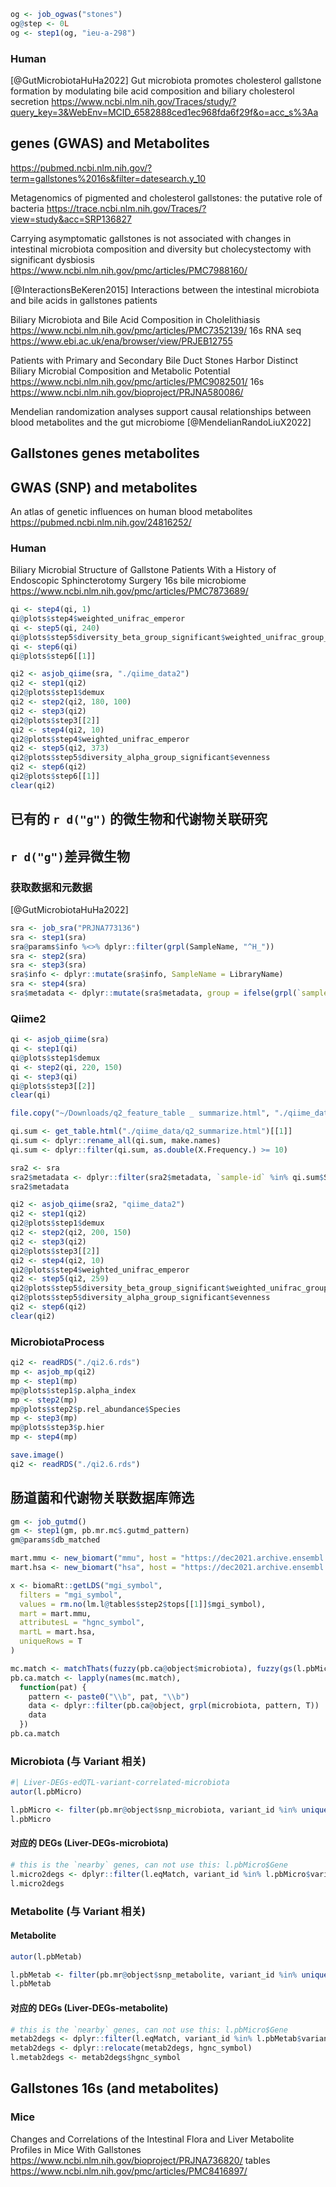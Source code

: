 

```r
og <- job_ogwas("stones")
og@step <- 0L
og <- step1(og, "ieu-a-298")
```

### Human

[@GutMicrobiotaHuHa2022]
Gut microbiota promotes cholesterol gallstone formation by modulating bile acid composition and biliary cholesterol secretion
<https://www.ncbi.nlm.nih.gov/Traces/study/?query_key=3&WebEnv=MCID_6582888ced1ec968fda6f29f&o=acc_s%3Aa>


## genes (GWAS) and Metabolites

<https://pubmed.ncbi.nlm.nih.gov/?term=gallstones%2016s&filter=datesearch.y_10>

Metagenomics of pigmented and cholesterol gallstones: the putative role of bacteria
<https://trace.ncbi.nlm.nih.gov/Traces/?view=study&acc=SRP136827>

Carrying asymptomatic gallstones is not associated with changes in intestinal
microbiota composition and diversity but cholecystectomy with significant
dysbiosis
<https://www.ncbi.nlm.nih.gov/pmc/articles/PMC7988160/>

[@InteractionsBeKeren2015]
Interactions between the intestinal microbiota and bile acids in gallstones patients

Biliary Microbiota and Bile Acid Composition in Cholelithiasis
<https://www.ncbi.nlm.nih.gov/pmc/articles/PMC7352139/>
16s RNA seq
<https://www.ebi.ac.uk/ena/browser/view/PRJEB12755>

Patients with Primary and Secondary Bile Duct Stones Harbor Distinct Biliary
Microbial Composition and Metabolic Potential
<https://www.ncbi.nlm.nih.gov/pmc/articles/PMC9082501/>
16s 
<https://www.ncbi.nlm.nih.gov/bioproject/PRJNA580086/>





Mendelian randomization analyses support causal relationships between blood
metabolites and the gut microbiome
[@MendelianRandoLiuX2022]

## Gallstones genes metabolites

## GWAS (SNP) and metabolites

An atlas of genetic influences on human blood metabolites
<https://pubmed.ncbi.nlm.nih.gov/24816252/>

### Human

Biliary Microbial Structure of Gallstone Patients With a History of Endoscopic Sphincterotomy Surgery
16s
bile microbiome
<https://www.ncbi.nlm.nih.gov/pmc/articles/PMC7873689/>


```r
qi <- step4(qi, 1)
qi@plots$step4$weighted_unifrac_emperor
qi <- step5(qi, 240)
qi@plots$step5$diversity_beta_group_significant$weighted_unifrac_group_significance
qi <- step6(qi)
qi@plots$step6[[1]]
```

```r
qi2 <- asjob_qiime(sra, "./qiime_data2")
qi2 <- step1(qi2)
qi2@plots$step1$demux
qi2 <- step2(qi2, 180, 100)
qi2 <- step3(qi2)
qi2@plots$step3[[2]]
qi2 <- step4(qi2, 10)
qi2@plots$step4$weighted_unifrac_emperor
qi2 <- step5(qi2, 373)
qi2@plots$step5$diversity_alpha_group_significant$evenness
qi2 <- step6(qi2)
qi2@plots$step6[[1]]
clear(qi2)
```

## 已有的 `r d("g")` 的微生物和代谢物关联研究

## `r d("g")`差异微生物

### 获取数据和元数据

[@GutMicrobiotaHuHa2022]

```r
sra <- job_sra("PRJNA773136")
sra <- step1(sra)
sra@params$info %<>% dplyr::filter(grpl(SampleName, "^H_"))
sra <- step2(sra)
sra <- step3(sra)
sra$info <- dplyr::mutate(sra$info, SampleName = LibraryName)
sra <- step4(sra)
sra$metadata <- dplyr::mutate(sra$metadata, group = ifelse(grpl(`sample-id`, "GSF$"), "Control", "Disease"))
```

### Qiime2

```r
qi <- asjob_qiime(sra)
qi <- step1(qi)
qi@plots$step1$demux
qi <- step2(qi, 220, 150)
qi <- step3(qi)
qi@plots$step3[[2]]
clear(qi)

```

```r
file.copy("~/Downloads/q2_feature_table _ summarize.html", "./qiime_data/q2_summarize.html")

qi.sum <- get_table.html("./qiime_data/q2_summarize.html")[[1]]
qi.sum <- dplyr::rename_all(qi.sum, make.names)
qi.sum <- dplyr::filter(qi.sum, as.double(X.Frequency.) >= 10)

sra2 <- sra
sra2$metadata <- dplyr::filter(sra2$metadata, `sample-id` %in% qi.sum$Sample.ID)
sra2$metadata

qi2 <- asjob_qiime(sra2, "qiime_data2")
qi2 <- step1(qi2)
qi2@plots$step1$demux
qi2 <- step2(qi2, 200, 150)
qi2 <- step3(qi2)
qi2@plots$step3[[2]]
qi2 <- step4(qi2, 10)
qi2@plots$step4$weighted_unifrac_emperor
qi2 <- step5(qi2, 259)
qi2@plots$step5$diversity_beta_group_significant$weighted_unifrac_group_significance
qi2@plots$step5$diversity_alpha_group_significant$evenness
qi2 <- step6(qi2)
clear(qi2)
```

### MicrobiotaProcess

```r
qi2 <- readRDS("./qi2.6.rds")
mp <- asjob_mp(qi2)
mp <- step1(mp)
mp@plots$step1$p.alpha_index
mp <- step2(mp)
mp@plots$step2$p.rel_abundance$Species
mp <- step3(mp)
mp@plots$step3$p.hier
mp <- step4(mp)
```

```r
save.image()
qi2 <- readRDS("./qi2.6.rds")
```

## 肠道菌和代谢物关联数据库筛选

```r
gm <- job_gutmd()
gm <- step1(gm, pb.mr.mc$.gutmd_pattern)
gm@params$db_matched
```

```r
mart.mmu <- new_biomart("mmu", host = "https://dec2021.archive.ensembl.org/")
mart.hsa <- new_biomart("hsa", host = "https://dec2021.archive.ensembl.org/")

x <- biomaRt::getLDS("mgi_symbol",
  filters = "mgi_symbol",
  values = rm.no(lm.l@tables$step2$tops[[1]]$mgi_symbol),
  mart = mart.mmu,
  attributesL = "hgnc_symbol",
  martL = mart.hsa,
  uniqueRows = T
)
```

```r

mc.match <- matchThats(fuzzy(pb.ca@object$microbiota), fuzzy(gs(l.pbMicro$.gutmd_pattern, "^([^ ]+).*", "\\1")))
pb.ca.match <- lapply(names(mc.match),
  function(pat) {
    pattern <- paste0("\\b", pat, "\\b")
    data <- dplyr::filter(pb.ca@object, grpl(microbiota, pattern, T))
    data
  })
pb.ca.match

```



### Microbiota (与 Variant 相关)

```r
#| Liver-DEGs-edQTL-variant-correlated-microbiota
autor(l.pbMicro)
```

```r
l.pbMicro <- filter(pb.mr@object$snp_microbiota, variant_id %in% unique(l.eqMatch$variant_id))
l.pbMicro
```

#### 对应的 DEGs (Liver-DEGs-microbiota)

```r
# this is the `nearby` genes, can not use this: l.pbMicro$Gene
l.micro2degs <- dplyr::filter(l.eqMatch, variant_id %in% l.pbMicro$variant_id)$hgnc_symbol
l.micro2degs
```

### Metabolite (与 Variant 相关)

#### Metabolite

```r
autor(l.pbMetab)
```

```r
l.pbMetab <- filter(pb.mr@object$snp_metabolite, variant_id %in% unique(l.eqMatch$variant_id))
l.pbMetab
```

#### 对应的 DEGs (Liver-DEGs-metabolite)

```r
# this is the `nearby` genes, can not use this: l.pbMicro$Gene
metab2degs <- dplyr::filter(l.eqMatch, variant_id %in% l.pbMetab$variant_id)
metab2degs <- dplyr::relocate(metab2degs, hgnc_symbol)
l.metab2degs <- metab2degs$hgnc_symbol
```

## Gallstones 16s (and metabolites)

### Mice

Changes and Correlations of the Intestinal Flora and Liver Metabolite Profiles in Mice With Gallstones
<https://www.ncbi.nlm.nih.gov/bioproject/PRJNA736820/>
tables
<https://www.ncbi.nlm.nih.gov/pmc/articles/PMC8416897/>


